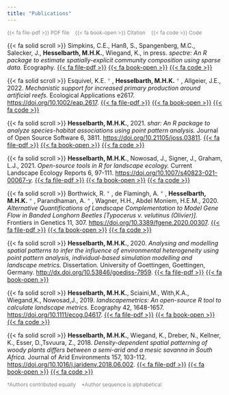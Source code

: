 ```yaml
---
title: "Publications"
---
```


<span style="color:grey;font-size:85%;"> {{< fa file-pdf >}} PDF file &nbsp;&nbsp; {{< fa book-open >}} Citation &nbsp;&nbsp; {{< fa code >}} Code  </span>

{{< fa solid scroll >}} Simpkins, C.E., Hanß, S., Spangenberg, M.C., Salecker, J., **Hesselbarth, M.H.K.**, Wiegand, K., in press. _spectre: An R package to estimate spatially-explicit community composition using sparse data._ Ecography. [{{< fa file-pdf >}}]() [{{< fa book-open >}}]() [{{< fa code >}}](https://github.com/r-spatialecology/spectre_usecase)

<!-- <br> -->

{{< fa solid scroll >}} Esquivel, K.E.<span style="color:grey"> \† </span>, **Hesselbarth, M.H.K.**<span style="color:grey"> \† </span>, Allgeier, J.E., 2022. _Mechanistic support for increased primary production around artificial reefs._ Ecological Applications e2617. [https://doi.org/10.1002/eap.2617](https://doi.org/10.1002/eap.2617). [{{< fa file-pdf >}}](files/Esquivel_2022_Ecological_Applications.pdf) [{{< fa book-open >}}](files/Esquivel_2022_Ecological_Applications.bib) [{{< fa code >}}](https://github.com/Allgeier-Lab/Esquivel_etal_2021_EcolAppl)

<!-- <br> -->

{{< fa solid scroll >}} **Hesselbarth, M.H.K.**, 2021. _shar: An R package to analyze species-habitat associations using point pattern analysis._ Journal of Open Source Software 6, 3811. [https://doi.org/10.21105/joss.03811](https://doi.org/10.21105/joss.03811). [{{< fa file-pdf >}}](files/Hesselbarth_2021_Journal_of_Open_Source_Software_6_68.pdf) [{{< fa book-open >}}](files/Hesselbarth_2021_Journal_of_Open_Source_Software_6_68.bib) [{{< fa code >}}](https://github.com/r-spatialecology/shar)

<!-- <br> -->

{{< fa solid scroll >}} **Hesselbarth, M.H.K.**, Nowosad, J., Signer, J., Graham, L.J., 2021. _Open-source tools in R for landscape ecology._ Current Landscape Ecology Reports 6, 97-111. [https://doi.org/10.1007/s40823-021-00067-y](https://doi.org/10.1007/s40823-021-00067-y). [{{< fa file-pdf >}}](files/Hesselbarth_2021_Current_Landscape_Ecology_Reports_6_3.pdf) [{{< fa book-open >}}](files/Hesselbarth_2021_Current_Landscape_Ecology_Reports_6_3.bib) [{{< fa code >}}](https://github.com/r-spatialecology/Hesselbarth_et_al_CLER)

<!-- <br> -->

{{< fa solid scroll >}} Borthwick, R.<span style="color:grey"> \* </span>, de Flamingh, A.<span style="color:grey"> \* </span>, **Hesselbarth, M.H.K.**<span style="color:grey"> \* </span>, Parandhaman, A.<span style="color:grey"> \* </span>, Wagner, H.H., Abdel Moniem, H.E.M., 2020. _Alternative Quantifications of Landscape Complementation to Model Gene Flow in Banded Longhorn Beetles [Typocerus v. velutinus (Olivier)]._ Frontiers in Genetics 11, 307. [https://doi.org/10.3389/fgene.2020.00307](https://doi.org/10.3389/fgene.2020.00307). [{{< fa file-pdf >}}](files/Borthwick_2020_Frontiers_in_Genetics_11.pdf) [{{< fa book-open >}}](files/Borthwick_2020_Frontiers_in_Genetics_11.bib) [{{< fa code >}}](https://github.com/mhesselbarth/Borthwick_et_al_2019_Front_Genet)

<!-- <br> -->

{{< fa solid scroll >}} **Hesselbarth, M.H.K.**, 2020. _Analysing and modelling spatial patterns to infer the influence of environmental heterogeneity using point pattern analysis, individual-based simulation modelling and landscape metrics._ Dissertation. University of Goettingen, Goettingen, Germany. [http://dx.doi.org/10.53846/goediss-7959](http://dx.doi.org/10.53846/goediss-7959). [{{< fa file-pdf >}}](files/Hesselbarth_2020_University_of_Goettingen.pdf) [{{< fa book-open >}}](files/Hesselbarth_2020_University_of_Goettingen.bib)

<!-- <br> -->

{{< fa solid scroll >}} **Hesselbarth, M.H.K.**, Sciaini,M., With,K.A., Wiegand,K., Nowosad,J., 2019. _landscapemetrics: An open-source R tool to calculate landscape metrics._ Ecography 42, 1648-1657. [https://doi.org/10.1111/ecog.04617](https://doi.org/10.1111/ecog.04617). [{{< fa file-pdf >}}](files/Hesselbarth_2019_Ecography_42_10.pdf) [{{< fa book-open >}}](files/Hesselbarth_2019_Ecography_42_10.bib) [{{< fa code >}}](https://github.com/mhesselbarth/Hesselbarth_et_al_2019_Ecography)

<!-- <br> -->

{{< fa solid scroll >}} **Hesselbarth, M.H.K.**, Wiegand, K., Dreber, N., Kellner, K., Esser, D.,Tsvuura, Z., 2018. _Density-dependent spatial patterning of woody plants differs between a semi-arid and a mesic savanna in South Africa._ Journal of Arid Environments 157, 103-112. [https://doi.org/10.1016/j.jaridenv.2018.06.002](https://doi.org/10.1016/j.jaridenv.2018.06.002). [{{< fa file-pdf >}}](files/Hesselbarth_2018_Journal_of_Arid_Environments_157.pdf) [{{< fa book-open >}}](files/Hesselbarth_2018_Journal_of_Arid_Environments_157.bib) [{{< fa code >}}](https://github.com/mhesselbarth/Hesselbarth_et_al_2018_JAE)

<!-- <br> -->

<span style="color:grey;font-size:85%;"> \†Authors contributed equally &nbsp;&nbsp; \*Author sequence is alphabetical </span>
